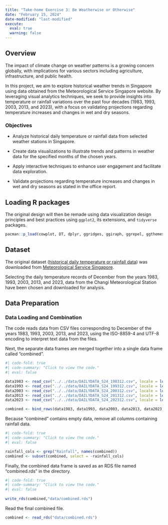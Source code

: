 ```yaml
---
title: "Take-home Exercise 3: Be Weatherwise or Otherwise"
date: "February 15, 2024"
date-modified: "last-modified"
execute: 
  eval: true
  warning: false
---
```


## Overview

The impact of climate change on weather patterns is a growing concern globally, with implications for various sectors including agriculture, infrastructure, and public health.

In this project, we aim to explore historical weather trends in Singapore using data obtained from the Meteorological Service Singapore website. By leveraging visual analytics techniques, we seek to provide insights into temperature or rainfall variations over the past four decades (1983, 1993, 2003, 2013, and 2023), with a focus on validating projections regarding temperature increases and changes in wet and dry seasons.

### Objectives

-   Analyze historical daily temperature or rainfall data from selected weather stations in Singapore.

-   Create data visualizations to illustrate trends and patterns in weather data for the specified months of the chosen years.

-   Apply interactive techniques to enhance user engagement and facilitate data exploration.

-   Validate projections regarding temperature increases and changes in wet and dry seasons as stated in the office report.

## Loading R packages

The original design will then be remade using data visualization design principles and best practices using `ggplot2`, its extensions, and `tidyverse` packages.

```r
pacman::p_load(cowplot, DT, dplyr, ggridges, ggiraph, ggrepel, ggthemes, gridExtra, ggplot2, gifski, gapminder, gganimate, heatmaply, hrbrthemes, haven, patchwork, plotly, patchwork, readr, tidyverse, viridis)
```

## Dataset

The original dataset ([historical daily temperature or rainfall data](http://www.weather.gov.sg/climate-historical-daily/)) was downloaded from [Meteorological Service Singapore](http://www.weather.gov.sg/home/).

Selecting the daily temperature records of December from the years 1983, 1993, 2003, 2013, and 2023, data from the Changi Meteorological Station have been chosen and downloaded for analysis.

## Data Preparation

### Data Loading and Combination

The code reads data from CSV files corresponding to December of the years 1983, 1993, 2003, 2013, and 2023, using the ISO-8859-4 and UTF-8 encoding to interpret text data from the files.

Next, the separate data frames are merged together into a single data frame called "combined".

```r
#| code-fold: true
#| code-summary: "Click to view the code."
#| eval: false

data1983 <- read_csv("../../data/DAILYDATA_S24_198312.csv", locale = locale(encoding = "ISO-8859-4"))
data1993 <- read_csv("../../data/DAILYDATA_S24_199312.csv", locale = locale(encoding = "ISO-8859-4"))
data2003 <- read_csv("../../data/DAILYDATA_S24_200312.csv", locale = locale(encoding = "ISO-8859-4"))
data2013 <- read_csv("../../data/DAILYDATA_S24_201312.csv", locale = locale(encoding = "ISO-8859-4"))
data2023 <- read_csv("../../data/DAILYDATA_S24_202312.csv", locale = locale(encoding = "UTF-8"))

combined <- bind_rows(data1983, data1993, data2003, data2013, data2023)
```

Because "combined" contains empty data, remove all columns containing rainfall data.

```r
#| code-fold: true
#| code-summary: "Click to view the code."
#| eval: false

rainfall_cols <- grep("Rainfall", names(combined))
combined <- subset(combined, select = -rainfall_cols)
```

Finally, the combined data frame is saved as an RDS file named "combined.rds" in the directory.

```r
#| code-fold: true
#| code-summary: "Click to view the code."
#| eval: false
 
write_rds(combined,"data/combined.rds")
```

Read the final combined file.

```r
combined <- read_rds("data/combined.rds")
```




